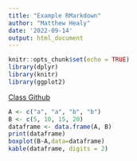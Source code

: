 ```yaml
---
title: "Example RMarkdown"
author: "Matthew Healy"
date: '2022-09-14'
output: html_document
---
```


```r
knitr::opts_chunk$set(echo = TRUE)
library(dplyr)
library(knitr)
library(ggplot2)
```
[Class Github](https://github.com/eholdridge2/BIO332)

```r
A <- c("a", "a", "b", "b")
B <- c(5, 10, 15, 20)
dataframe <- data.frame(A, B)
print(dataframe)
boxplot(B~A,data=dataframe)
kable(dataframe, digits = 2)
```

